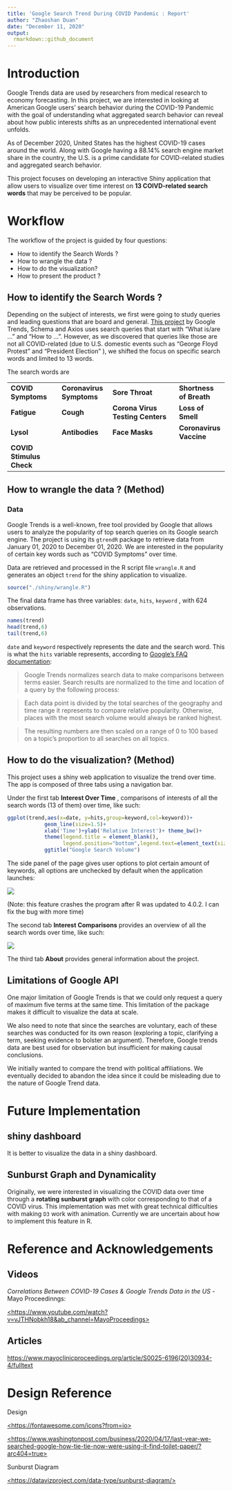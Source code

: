 ```yaml
---
title: 'Google Search Trend During COVID Pandemic : Report'
author: "Zhaoshan Duan"
date: "December 11, 2020"
output:
  rmarkdown::github_document
---
```


# Introduction

Google Trends data are used by researchers from medical research to economy forecasting. In this project, we are interested in looking at American Google users' search behavior during the COVID-19 Pandemic with the goal of understanding what aggregated search behavior can reveal about how public interests shifts as an unprecedented international event unfolds.

As of December 2020, United States has the highest COVID-19 cases around the world. Along with Google having a 88.14% search engine market share in the country, the U.S. is a prime candidate for COVID-related studies and aggregated search behavior.

This project focuses on developing an interactive Shiny application that allow users to visualize over time interest on **13 COIVD-related search words** that may be perceived to be popular.

# Workflow

The workflow of the project is guided by four questions:

-   How to identify the Search Words ?
-   How to wrangle the data ?
-   How to do the visualization?
-   How to present the product ?

## How to identify the Search Words ?

Depending on the subject of interests, we first were going to study queries and leading questions that are board and general. [This project](https://searchingcovid19.com/) by Google Trends, Schema and Axios uses search queries that start with "What is/are ..." and "How to ...". However, as we discovered that queries like those are not all COVID-related (due to U.S. domestic events such as "George Floyd Protest" and "President Election" ), we shifted the focus on specific search words and limited to 13 words.

The search words are

|                          |                          |                                  |                         |
|--------------------------|--------------------------|----------------------------------|-------------------------|
| **COVID Symptoms**       | **Coronavirus Symptoms** | **Sore Throat**                  | **Shortness of Breath** |
| **Fatigue**              | **Cough**                | **Corona Virus Testing Centers** | **Loss of Smell**       |
| **Lysol**                | **Antibodies**           | **Face Masks**                   | **Coronavirus Vaccine** |
| **COVID Stimulus Check** |                          |                                  |                         |

## How to wrangle the data ? (Method)

### Data

Google Trends is a well-known, free tool provided by Google that allows users to analyze the popularity of top search queries on its Google search engine. The project is using its `gtrendR` package to retrieve data from January 01, 2020 to December 01, 2020. We are interested in the popularity of certain key words such as "COVID Symptoms" over time.

Data are retrieved and processed in the R script file `wrangle.R` and generates an object `trend` for the shiny application to visualize.

```r
source("./shiny/wrangle.R")
```

The final data frame has three variables: `date`, `hits`, `keyword` , with 624 observations.

```r
names(trend)
head(trend,6)
tail(trend,6)
```

`date` and `keyword` respectively represents the date and the search word. This is what the `hits` variable represents, according to [Google's FAQ documentation](https://support.google.com/trends/answer/4365533?hl=en):

> Google Trends normalizes search data to make comparisons between terms easier. Search results are normalized to the time and location of a query by the following process:

> Each data point is divided by the total searches of the geography and time range it represents to compare relative popularity. Otherwise, places with the most search volume would always be ranked highest.

> The resulting numbers are then scaled on a range of 0 to 100 based on a topic's proportion to all searches on all topics.

## How to do the visualization? (Method)

This project uses a shiny web application to visualize the trend over time. The app is composed of three tabs using a navigation bar.

Under the first tab **Interest Over Time** , comparisons of interests of all the search words (13 of them) over time, like such:

```r
ggplot(trend,aes(x=date, y=hits,group=keyword,col=keyword))+
            geom_line(size=1.5)+
            xlab('Time')+ylab('Relative Interest')+ theme_bw()+
            theme(legend.title = element_blank(),
                  legend.position="bottom",legend.text=element_text(size=12))+
            ggtitle("Google Search Volume") 
```

The side panel of the page gives user options to plot certain amount of keywords, all options are unchecked by default when the application launches:

![](shiny/app_screenshots/interest_over_time.jpg)

(Note: this feature crashes the program after R was updated to 4.0.2. I can fix the bug with more time)

The second tab **Interest Comparisons** provides an overview of all the search words over time, like such:

![](shiny/app_screenshots/interest_comparision.jpg)

The third tab **About** provides general information about the project.

## Limitations of Google API

One major limitation of Google Trends is that we could only request a query of maximum five terms at the same time. This limitation of the package makes it difficult to visualize the data at scale.

We also need to note that since the searches are voluntary, each of these searches was conducted for its own reason (exploring a topic, clarifying a term, seeking evidence to bolster an argument). Therefore, Google trends data are best used for observation but insufficient for making causal conclusions.

We initially wanted to compare the trend with political affiliations. We eventually decided to abandon the idea since it could be misleading due to the nature of Google Trend data.

# Future Implementation

## shiny dashboard

It is better to visualize the data in a shiny dashboard.

## Sunburst Graph and Dynamicality

Originally, we were interested in visualizing the COVID data over time through a **rotating sunburst graph** with color corresponding to that of a COVID virus. This implementation was met with great technical difficulties with making `D3` work with animation. Currently we are uncertain about how to implement this feature in R.

# Reference and Acknowledgements

## Videos

*Correlations Between COVID-19 Cases & Google Trends Data in the US* - Mayo Proceedinngs:

[\<https://www.youtube.com/watch?v=vJTHNobkh18&ab_channel=MayoProceedings\>](https://www.youtube.com/watch?v=vJTHNobkh18&ab_channel=MayoProceedings){.uri}

## Articles

<https://www.mayoclinicproceedings.org/article/S0025-6196(20)30934-4/fulltext>

# Design Reference

Design

[\<https://fontawesome.com/icons?from=io\>](https://fontawesome.com/icons?from=io){.uri}

[\<https://www.washingtonpost.com/business/2020/04/17/last-year-we-searched-google-how-tie-tie-now-were-using-it-find-toilet-paper/?arc404=true\>](https://www.washingtonpost.com/business/2020/04/17/last-year-we-searched-google-how-tie-tie-now-were-using-it-find-toilet-paper/?arc404=true){.uri}

Sunburst Diagram

[\<https://datavizproject.com/data-type/sunburst-diagram/\>](https://datavizproject.com/data-type/sunburst-diagram/){.uri}
